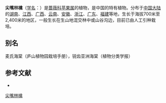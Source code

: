 {{Speciesbox
| name = 尖嘴林檎
| status = 
| status_system = 
| image =
| genus = Malus
| species = melliana
| authority = (Hand.-Mazz.) Rehd.
}}

'''尖嘴林檎'''（[[学名|学名]]：{{lang|la|''Malus melliana''}}）是[[蔷薇科|蔷薇科]][[苹果属|苹果属]]的植物，是中国的特有植物。分布于[[中国大陆|中国大陆]]的[[湖南|湖南]]、[[江西|江西]]、[[广西|广西]]、[[云南|云南]]、[[安徽|安徽]]、[[浙江|浙江]]、[[广东|广东]]、[[福建|福建]]等地，生长于海拔700米至2,400米的地区，一般生长在生山地混交林中或山谷沟边，目前已由人工引种栽培。

== 别名 ==
麦氏海棠（庐山植物园栽培手册），锐齿亚洲海棠（植物分类学报）

== 参考文献 ==
<div class="references-small">
* {{cite web| url =http://www.bioinfo.cn/db05/KmzwSpecies.php?action=view&id=19093| title =尖嘴林檎| work =《中国高等植物数据库全库》| publisher =中国科学院微生物研究所| author =昆明植物研究所| accessdate =2009-02-25| deadurl =yes| archiveurl =https://web.archive.org/web/20160305051750/http://www.bioinfo.cn/db05/KmzwSpecies.php?action=view&id=19093| archivedate =2016-03-05}}
</div>
{{Taxonbar|from=Q11037882}}

[[Category:苹果属|尖嘴林檎]]


{{植物小作品}}